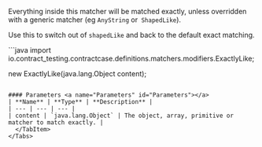 
Everything inside this matcher will be matched exactly, unless overridden with a generic matcher (eg `AnyString` or` ShapedLike`).

Use this to switch
out of `shapedLike` and back to the default exact matching.

<Tabs groupId="language">
  <TabItem value="java" label="Java">
```java
import io.contract_testing.contractcase.definitions.matchers.modifiers.ExactlyLike;

new ExactlyLike(java.lang.Object content);
```

#### Parameters <a name="Parameters" id="Parameters"></a>
| **Name** | **Type** | **Description** |
| --- | --- | --- |
| content | `java.lang.Object` | The object, array, primitive or matcher to match exactly. |
  </TabItem>
</Tabs>
